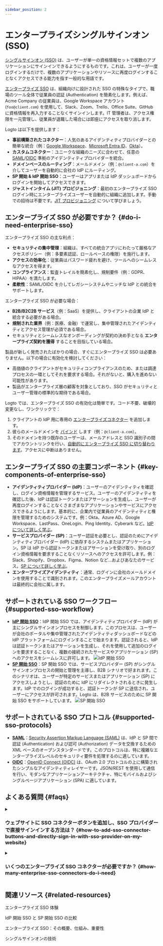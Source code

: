 ```yaml
---
sidebar_position: 2
---
```


# エンタープライズシングルサインオン (SSO)

[シングルサインオン (SSO)](https://auth.wiki/single-sign-on) は、ユーザーが単一の資格情報セットで複数のアプリケーションにサインインできるようにするものです。これは、ユーザーが一度ログインするだけで、複数のアプリケーションやリソースに再度ログインすることなくアクセスできる能力を指す一般的な用語です。

[エンタープライズ SSO](https://auth-wiki.logto.io/enterprise-sso) は、組織向けに設計された SSO の特殊なタイプで、職場のツール全体で従業員の認証 (Authentication) を簡素化します。例えば、Acme Company の従業員は、Google Workspace アカウント (`foo@client.com`) を使用して、Slack、Zoom、Trello、Office Suite、GitHub に資格情報を再入力することなくサインインします。IT 管理者は、アクセス権限を一元管理し、従業員が退職した場合には即座にアクセスを取り消します。

Logto は以下を提供します：

- **事前構築されたコネクター**：人気のあるアイデンティティプロバイダーとの簡単な統合（例：[Google Workspace](/integrations/google-workspace)、[Microsoft Entra ID](/integrations/entra-id-saml)、[Okta](/integrations/okta)）。
- **カスタムコネクター**：ユニークな組織のニーズに合わせて、任意の [SAML](/integrations/saml-sso)/[OIDC](/integrations/oidc-sso) 準拠のアイデンティティプロバイダーを統合。
- **ドメインベースのルーティング**：メールドメイン（例：`@client-a.com`）を介してユーザーを自動的に会社の IdP にルーティング。
- **SP 開始 & IdP 開始 SSO**：ユーザーはアプリまたは IdP ダッシュボードからログインを開始してアクセスできます。
- **ジャストインタイム (JIT) プロビジョニング**：最初のエンタープライズ SSO ログイン時にエンタープライズユーザーを自動的に組織に追加します。手動での招待は不要です。[JIT プロビジョニング](/organizations/just-in-time-provisioning#enterprise-sso-provisioning) について学びましょう。

## エンタープライズ SSO が必要ですか？ \{#do-i-need-enterprise-sso}

エンタープライズ SSO の主な利点：

- **セキュリティの集中管理**：組織は、すべての統合アプリにわたって厳格なアクセスポリシー（例：多要素認証、ロールベースの権限）を施行します。
- **アクセスの効率化**：従業員はパスワード疲れを避け、ツールへのシームレスなアクセスを得ます。
- **コンプライアンス**：監査トレイルを簡素化し、規制要件（例：GDPR、HIPAA）を満たします。
- **柔軟性**：SAML/OIDC を介してレガシーシステムやニッチな IdP との統合をサポートします。

エンタープライズ SSO が必要な場合：

- **B2B/B2C2B サービス**（例：SaaS）を提供し、クライアントの企業 IdP と統合する必要がある場合。
- **規制された業界**（例：医療、金融）で運営し、集中管理されたアイデンティティとアクセス管理が必須である場合。
- セキュリティとシームレスなオンボーディングが契約の決め手となる **エンタープライズ契約を獲得** することを目指している場合。

製品が新しく発売されたばかりの場合、すぐにエンタープライズ SSO は必要ありません。以下の場合に有効化を検討してください：

- 高価値のクライアントがセキュリティコンプライアンスのため、または調達プロセスの一環としてそれを要求する場合。それがないと、購入を進めない可能性があります。
- 製品がエンタープライズ層の顧客を対象としており、SSO がセキュリティとユーザー管理の標準的な期待である場合。

Logto では、エンタープライズ SSO の有効化は簡単です。コード不要、破壊的変更なし、ワンクリックで：

1. クライアントの IdP 用に専用の [エンタープライズコネクター](/connectors/enterprise-connectors) を追加します。
2. 彼らのメールドメインを [バインド](/end-user-flows/enterprise-sso/sp-initiated-sso#set-up-sp-initiated-sso) します（例：`@client-a.com`）。
3. そのドメインを持つ既存のユーザーは、メールアドレスと SSO 識別子の間でアカウントリンクを行い、[自動的にエンタープライズ SSO に切り替わります](/end-user-flows/enterprise-sso/enterprise-sso-identity#enterprise-sso-account-linking)。アクセスに中断はありません。

## エンタープライズ SSO の主要コンポーネント \{#key-components-of-enterprise-sso}

- **アイデンティティプロバイダー (IdP)**：ユーザーのアイデンティティを確認し、ログイン資格情報を管理するサービス。ユーザーのアイデンティティを確認した後、IdP は認証トークンまたはアサーションを生成し、ユーザーが再度ログインすることなくさまざまなアプリケーションやサービスにアクセスできるようにします。基本的に、企業内で従業員のアイデンティティと権限を管理するためのシステムです。例：Okta、Azure AD、Google Workspace、LastPass、OneLogin、Ping Identity、Cyberark など。[IdP について詳しく学ぶ](https://auth.wiki/identity-provider)。
- **サービスプロバイダー (SP)**：ユーザー認証を必要とし、認証のためにアイデンティティプロバイダー (IdP) に依存するシステムまたはアプリケーション。SP は IdP から認証トークンまたはアサーションを受け取り、別のログイン資格情報を要求することなくリソースへのアクセスを許可します。例：Slack、Shopify、Dropbox、Figma、Notion など…およびあなたのサービス。[SP について詳しく学ぶ](https://auth.wiki/service-provider)。
- **エンタープライズアイデンティティ**：通常、ログインに会社のメールドメインを使用することで識別されます。このエンタープライズメールアカウントは最終的に会社に属します。

## サポートされている SSO ワークフロー \{#supported-sso-workflow}

- [**IdP 開始 SSO**](/end-user-flows/enterprise-sso/idp-initiated-sso)：IdP 開始 SSO では、アイデンティティプロバイダー (IdP) が主にシングルサインオンプロセスを制御します。このプロセスは、ユーザーが会社のポータルや集中管理されたアイデンティティダッシュボードなどの IdP プラットフォームにログインすることで始まります。認証されると、IdP は認証トークンまたはアサーションを生成し、それを使用して追加のログインを要求することなく、複数の接続されたサービスやアプリケーション (SP) へのアクセスをシームレスに許可します。
  <img src="/img/assets/idp-initiated-sso.png" alt="IdP 開始 SSO" />
- [**SP 開始 SSO**](/end-user-flows/enterprise-sso/sp-initiated-sso)：SP 開始 SSO では、サービスプロバイダー (SP) がシングルサインオンプロセスの開始と管理を主導し、B2B シナリオで好まれます。このシナリオは、ユーザーが特定のサービスまたはアプリケーション (SP) にアクセスしようとし、認証のために IdP にリダイレクトされるときに発生します。IdP でのログインが成功すると、認証トークンが SP に送信され、ユーザーにアクセスが許可されます。Logto は、B2B サービスのために SP 開始 SSO をサポートしています。
  <img src="/img/assets/sp-initiated-sso.png" alt="SP 開始 SSO" />

## サポートされている SSO プロトコル \{#supported-sso-protocols}

- [**SAML**](/integrations/saml-sso)：[Security Assertion Markup Language (SAML)](https://auth.wiki/saml) は、IdP と SP 間で認証 (Authentication) および認可 (Authorization) データを交換するための XML ベースのオープンスタンダードです。このプロトコルは、特に複雑なエンタープライズレベルのセキュリティ要件を処理するのに適しています。
- [**OIDC**](/integrations/oidc-sso)：[OpenID Connect (OIDC)](https://auth.wiki/openid-connect) は、OAuth 2.0 プロトコルの上に構築されたシンプルなアイデンティティレイヤーです。JSON/REST を使用して通信を行い、モダンなアプリケーションアーキテクチャ、特にモバイルおよびシングルページアプリケーション (SPA) に適しています。

## よくある質問 \{#faqs}

<details>
  <summary>

### ウェブサイトに SSO コネクターボタンを追加し、SSO プロバイダーで直接サインインする方法は？ \{#how-to-add-sso-connector-buttons-and-directly-sign-in-with-sso-provider-on-my-website}

</summary>

Logto を使用すると、ウェブサイトにソーシャルログインボタンを追加し、デフォルトのサインインフォームを表示せずに SSO サインインプロセスを直接開始できます。詳細な手順については、[直接サインイン](/end-user-flows/authentication-parameters/direct-sign-in/) ガイドを確認してください。

</details>

<details>
  <summary>

### いくつのエンタープライズ SSO コネクターが必要ですか？ \{#how-many-enterprise-sso-connectors-do-i-need}

</summary>

各クライアントには、独立した設定、従業員管理、および権限制御を確保するためにユニークなコネクターが必要です。例えば：

- **クライアント A (Okta)**：「エンタープライズコネクター A」を使用して `@client-a.com` 用に Okta を使用。
- **クライアント B (Okta)**：別の「エンタープライズコネクター B」を使用して `@client-b.com` 用に Okta を使用。
- **クライアント C (Azure AD)**：「エンタープライズコネクター C」を使用して `@client-c.com` 用に Microsoft Azure AD を使用。

クライアントごとの設定なしで複数のクライアントアクセスが必要な場合は、[ソーシャルコネクター](/connectors/social-connectors)（例：Google、Facebook）を使用することを検討してください。これらはクライアント固有の IdP 設定を必要としません。

</details>

## 関連リソース \{#related-resources}

<Url href="https://www.youtube.com/watch?v=-mD8Sfab7sI&t=12s"> エンタープライズ SSO 体験</Url>

<Url href="https://blog.logto.io/idp-vs-sp-initiated-sso">IdP 開始 SSO と SP 開始 SSO の比較</Url>

<Url href="https://blog.logto.io/enterprise-sso">
  エンタープライズ SSO：その概要、仕組み、重要性
</Url>

<Url href="https://blog.logto.io/single-sign-on">シングルサインオンの技術</Url>
